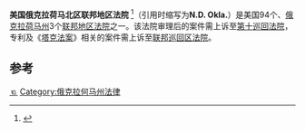 {{Infobox U.S. district court
|district name =  美国俄克拉荷马北区联邦地区法院
|abbrev = N.D. Okla.
|appeals to = 第十巡回
|map image name = 
|map image width = 200
|map image caption = 
|seal = 
|seal size = 160
|established = 1925年2月16日 
|judges assigned = 4
|chief judge =Gregory K. Frizzell
|official site = http://www.oknd.uscourts.gov
}}

'''美国俄克拉荷马北区联邦地区法院''' <ref name="中文名参考">{{cite web | url=http://www.fdc-intl.com/detail_info/detail_685.html | title=中文名参考 | accessdate=2013-08-08 }}{{dead link|date=2018年4月 |bot=InternetArchiveBot |fix-attempted=yes }}</ref>（引用时缩写为'''N.D. Okla.'''）是美国94个、[[俄克拉荷马州|俄克拉荷马州]]3个[[联邦地区法院|联邦地区法院]]之一。该法院审理后的案件需上诉至[[美国联邦第十巡回上诉法院|第十巡回法院]]，专利及《[[塔克法案|塔克法案]]》相关的案件需上诉至[[联邦巡回区法院|联邦巡回区法院]]。

==参考==
{{reflist}}
{{联邦地区法院}}

[[Category:美国联邦地区法院|⒑]]
[[Category:俄克拉何马州法律|Category:俄克拉何马州法律]]